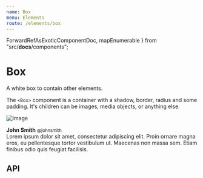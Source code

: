 ```yaml
---
name: Box
menu: Elements
route: /elements/box
---
```



  ForwardRefAsExoticComponentDoc,
  mapEnumerable
} from "src/__docs__/components";

# Box

A white box to contain other elements.

The `<Box>` component is a container with a shadow, border, radius and some padding.
It's children can be images, media objects, or anything else.

<Playground>
  <Box>
    <Media>
      <Media.Item align="left">
        <Image.Container size={64}>
          <Image
            alt="Image"
            src="https://bulma.io/images/placeholders/128x128.png"
          />
        </Image.Container>
      </Media.Item>
      <Media.Item>
        <Content>
          <p>
            <strong>John Smith</strong> <small>@johnsmith</small> <br />
            Lorem ipsum dolor sit amet, consectetur adipiscing elit. Proin ornare
            magna eros, eu pellentesque tortor vestibulum ut. Maecenas non massa
            sem. Etiam finibus odio quis feugiat facilisis.
          </p>
        </Content>
        <Level breakpoint="mobile">
          <Level.Item align="left">
            <Level.Item as="a" aria-label="reply">
              <Icon size="small">
                <FontAwesomeIcon icon={faReply} />
              </Icon>
            </Level.Item>
            <Level.Item as="a" aria-label="retweet">
              <Icon size="small">
                <FontAwesomeIcon icon={faRetweet} />
              </Icon>
            </Level.Item>
            <Level.Item as="a" aria-label="like">
              <Icon size="small">
                <FontAwesomeIcon icon={faHeart} />
              </Icon>
            </Level.Item>
          </Level.Item>
        </Level>
      </Media.Item>
    </Media>
  </Box>
</Playground>

## API

<ForwardRefAsExoticComponentDoc component={Box} docPath="/elements/box" />
